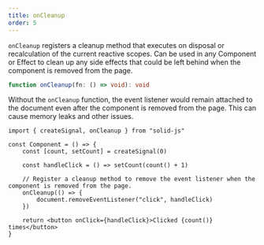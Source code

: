 ```yaml
---
title: onCleanup
order: 5
---
```


`onCleanup` registers a cleanup method that executes on disposal or recalculation of the current reactive scopes.
Can be used in any Component or Effect to clean up any side effects that could be left behind when the component is removed from the page.

```ts
function onCleanup(fn: () => void): void

```

Without the `onCleanup` function, the event listener would remain attached to the document even after the component is removed from the page.
This can cause memory leaks and other issues.

```tsx
import { createSignal, onCleanup } from "solid-js"

const Component = () => {
	const [count, setCount] = createSignal(0)

	const handleClick = () => setCount(count() + 1)

	// Register a cleanup method to remove the event listener when the component is removed from the page.
	onCleanup(() => {
		document.removeEventListener("click", handleClick)
	})

	return <button onClick={handleClick}>Clicked {count()} times</button>
}
```
